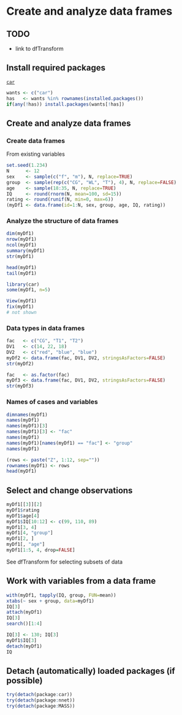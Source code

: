 Create and analyze data frames
=========================

TODO
-------------------------

 - link to dfTransform

 Install required packages
-------------------------

[`car`](http://cran.r-project.org/package=car)

```r
wants <- c("car")
has   <- wants %in% rownames(installed.packages())
if(any(!has)) install.packages(wants[!has])
```

Create and analyze data frames
-------------------------

### Create data frames

From existing variables

```r
set.seed(1.234)
N      <- 12
sex    <- sample(c("f", "m"), N, replace=TRUE)
group  <- sample(rep(c("CG", "WL", "T"), 4), N, replace=FALSE)
age    <- sample(18:35, N, replace=TRUE)
IQ     <- round(rnorm(N, mean=100, sd=15))
rating <- round(runif(N, min=0, max=6))
(myDf1 <- data.frame(id=1:N, sex, group, age, IQ, rating))
```

### Analyze the structure of data frames

```r
dim(myDf1)
nrow(myDf1)
ncol(myDf1)
summary(myDf1)
str(myDf1)
```

```r
head(myDf1)
tail(myDf1)
```

```r
library(car)
some(myDf1, n=5)
```

```r
View(myDf1)
fix(myDf1)
# not shown
```

### Data types in data frames

```r
fac   <- c("CG", "T1", "T2")
DV1   <- c(14, 22, 18)
DV2   <- c("red", "blue", "blue")
myDf2 <- data.frame(fac, DV1, DV2, stringsAsFactors=FALSE)
str(myDf2)
```

```r
fac   <- as.factor(fac)
myDf3 <- data.frame(fac, DV1, DV2, stringsAsFactors=FALSE)
str(myDf3)
```

### Names of cases and variables

```r
dimnames(myDf1)
names(myDf1)
names(myDf1)[3]
names(myDf1)[3] <- "fac"
names(myDf1)
names(myDf1)[names(myDf1) == "fac"] <- "group"
names(myDf1)
```

```r
(rows <- paste("Z", 1:12, sep=""))
rownames(myDf1) <- rows
head(myDf1)
```

Select and change observations
-------------------------

```r
myDf1[[3]][2]
myDf1$rating
myDf1$age[4]
myDf1$IQ[10:12] <- c(99, 110, 89)
myDf1[3, 4]
myDf1[4, "group"]
myDf1[2, ]
myDf1[, "age"]
myDf1[1:5, 4, drop=FALSE]
```

See dfTransform for selecting subsets of data

Work with variables from a data frame
-------------------------

```r
with(myDf1, tapply(IQ, group, FUN=mean))
xtabs(~ sex + group, data=myDf1)
IQ[3]
attach(myDf1)
IQ[3]
search()[1:4]
```

```r
IQ[3] <- 130; IQ[3]
myDf1$IQ[3]
detach(myDf1)
IQ
```

Detach (automatically) loaded packages (if possible)
-------------------------

```r
try(detach(package:car))
try(detach(package:nnet))
try(detach(package:MASS))
```
